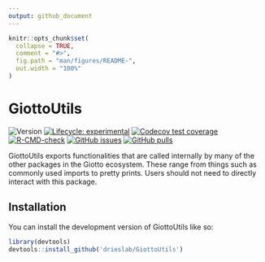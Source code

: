 ```yaml
---
output: github_document
---
```


<!-- README.md is generated from README.Rmd. Please edit that file -->

```r
knitr::opts_chunk$set(
  collapse = TRUE,
  comment = "#>",
  fig.path = "man/figures/README-",
  out.width = "100%"
)
```

# GiottoUtils

<!-- badges: start -->
![Version](https://img.shields.io/github/r-package/v/drieslab/GiottoUtils)
[![Lifecycle: experimental](https://img.shields.io/badge/lifecycle-experimental-orange.svg)](https://lifecycle.r-lib.org/articles/stages.html#experimental)
[![Codecov test coverage](https://codecov.io/gh/drieslab/GiottoUtils/branch/main/graph/badge.svg)](https://app.codecov.io/gh/drieslab/GiottoUtils?branch=main)
[![R-CMD-check](https://github.com/drieslab/GiottoUtils/actions/workflows/R-CMD-check.yml/badge.svg)](https://github.com/drieslab/GiottoUtils/actions/workflows/R-CMD-check.yml)
[![GitHub issues](https://img.shields.io/github/issues/drieslab/Giotto)](https://github.com/drieslab/Giotto/issues)
[![GitHub pulls](https://img.shields.io/github/issues-pr/drieslab/Giotto)](https://github.com/drieslab/Giotto/pulls)
<!-- badges: end -->

GiottoUtils exports functionalities that are called internally by many of the other packages in the Giotto ecosystem. These range from things such as commonly used imports to pretty prints. Users should not need to directly interact with this package.    

## Installation

You can install the development version of GiottoUtils like so:

``` r
library(devtools)
devtools::install_github('drieslab/GiottoUtils')
```

